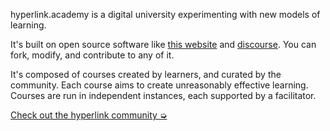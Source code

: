 hyperlink.academy is a digital university experimenting with new models of
learning.

It's built on open source software like [this
website](https://gitlab.com/jaredpereira/hyperlink-academy) and
[discourse](https://www.discourse.org/). You can fork, modify, and contribute to
any of it. 

It's composed of courses created by learners, and curated by the community. Each
course aims to create unreasonably effective learning. Courses are run in
independent instances, each supported by a facilitator.

[Check out the hyperlink community  ➭](https://forum.hyperlink.academy)
